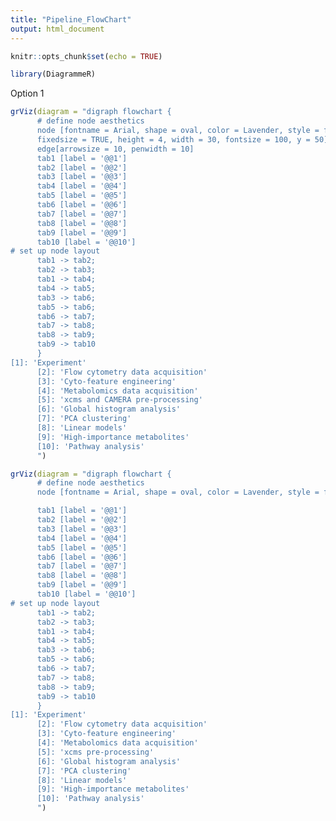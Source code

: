 ```yaml
---
title: "Pipeline_FlowChart"
output: html_document
---
```


```r
knitr::opts_chunk$set(echo = TRUE)
```

```r
library(DiagrammeR)
```


Option 1
```r
grViz(diagram = "digraph flowchart {
      # define node aesthetics
      node [fontname = Arial, shape = oval, color = Lavender, style = filled,
      fixedsize = TRUE, height = 4, width = 30, fontsize = 100, y = 50]   
      edge[arrowsize = 10, penwidth = 10]
      tab1 [label = '@@1']
      tab2 [label = '@@2']
      tab3 [label = '@@3']
      tab4 [label = '@@4']
      tab5 [label = '@@5']
      tab6 [label = '@@6']
      tab7 [label = '@@7']
      tab8 [label = '@@8']
      tab9 [label = '@@9']
      tab10 [label = '@@10']
# set up node layout
      tab1 -> tab2;
      tab2 -> tab3;
      tab1 -> tab4;
      tab4 -> tab5;
      tab3 -> tab6;
      tab5 -> tab6;
      tab6 -> tab7;
      tab7 -> tab8;
      tab8 -> tab9;
      tab9 -> tab10
      }
[1]: 'Experiment'
      [2]: 'Flow cytometry data acquisition'
      [3]: 'Cyto-feature engineering'
      [4]: 'Metabolomics data acquisition'
      [5]: 'xcms and CAMERA pre-processing'
      [6]: 'Global histogram analysis'
      [7]: 'PCA clustering'
      [8]: 'Linear models'
      [9]: 'High-importance metabolites'
      [10]: 'Pathway analysis'
      ")
```

```r
grViz(diagram = "digraph flowchart {
      # define node aesthetics
      node [fontname = Arial, shape = oval, color = Lavender, style = filled]   

      tab1 [label = '@@1']
      tab2 [label = '@@2']
      tab3 [label = '@@3']
      tab4 [label = '@@4']
      tab5 [label = '@@5']
      tab6 [label = '@@6']
      tab7 [label = '@@7']
      tab8 [label = '@@8']
      tab9 [label = '@@9']
      tab10 [label = '@@10']
# set up node layout
      tab1 -> tab2;
      tab2 -> tab3;
      tab1 -> tab4;
      tab4 -> tab5;
      tab3 -> tab6;
      tab5 -> tab6;
      tab6 -> tab7;
      tab7 -> tab8;
      tab8 -> tab9;
      tab9 -> tab10
      }
[1]: 'Experiment'
      [2]: 'Flow cytometry data acquisition'
      [3]: 'Cyto-feature engineering'
      [4]: 'Metabolomics data acquisition'
      [5]: 'xcms pre-processing'
      [6]: 'Global histogram analysis'
      [7]: 'PCA clustering'
      [8]: 'Linear models'
      [9]: 'High-importance metabolites'
      [10]: 'Pathway analysis'
      ")
```